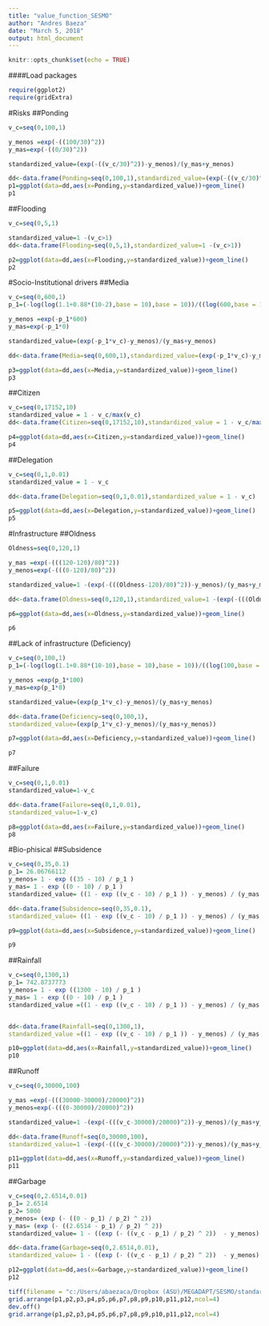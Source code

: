```yaml
---
title: "value_function_SESMO"
author: "Andres Baeza"
date: "March 5, 2018"
output: html_document
---
```


```r
knitr::opts_chunk$set(echo = TRUE)
```

####Load packages
```r
require(ggplot2)
require(gridExtra)
```



#Risks
##Ponding
```r
v_c=seq(0,100,1)

y_menos =exp(-((100/30)^2))
y_mas=exp(-((0/30)^2))

standardized_value=(exp(-((v_c/30)^2))-y_menos)/(y_mas+y_menos)

dd<-data.frame(Ponding=seq(0,100,1),standardized_value=(exp(-((v_c/30)^2))-y_menos)/(y_mas+y_menos))
p1=ggplot(data=dd,aes(x=Ponding,y=standardized_value))+geom_line()
p1
```

##Flooding
```r
v_c=seq(0,5,1)

standardized_value=1 -(v_c>1)
dd<-data.frame(Flooding=seq(0,5,1),standardized_value=1 -(v_c>1))

p2=ggplot(data=dd,aes(x=Flooding,y=standardized_value))+geom_line()
p2
```


#Socio-Institutional drivers
##Media
```r
v_c=seq(0,600,1)
p_1=(-log(log(1.1+0.88*(10-2),base = 10),base = 10))/((log(600,base = 10))^2)

y_menos =exp(-p_1*600)
y_mas=exp(-p_1*0)

standardized_value=(exp(-p_1*v_c)-y_menos)/(y_mas+y_menos)

dd<-data.frame(Media=seq(0,600,1),standardized_value=(exp(-p_1*v_c)-y_menos)/(y_mas+y_menos))

p3=ggplot(data=dd,aes(x=Media,y=standardized_value))+geom_line()
p3

```

##Citizen
```r
v_c=seq(0,17152,10)
standardized_value = 1 - v_c/max(v_c)
dd<-data.frame(Citizen=seq(0,17152,10),standardized_value = 1 - v_c/max(v_c))

p4=ggplot(data=dd,aes(x=Citizen,y=standardized_value))+geom_line()
p4
```

##Delegation
```r
v_c=seq(0,1,0.01)
standardized_value = 1 - v_c

dd<-data.frame(Delegation=seq(0,1,0.01),standardized_value = 1 - v_c)

p5=ggplot(data=dd,aes(x=Delegation,y=standardized_value))+geom_line()
p5
```

#Infrastructure
##Oldness
```r
Oldness=seq(0,120,1)

y_mas =exp(-(((120-120)/80)^2))
y_menos=exp(-(((0-120)/80)^2))

standardized_value=1 -(exp(-(((Oldness-120)/80)^2))-y_menos)/(y_mas+y_menos)

dd<-data.frame(Oldness=seq(0,120,1),standardized_value=1 -(exp(-(((Oldness-120)/80)^2))-y_menos)/(y_mas+y_menos))

p6=ggplot(data=dd,aes(x=Oldness,y=standardized_value))+geom_line()

p6

```
##Lack of infrastructure (Deficiency)
```r
v_c=seq(0,100,1)
p_1=(-log(log(1.1+0.88*(10-10),base = 10),base = 10))/((log(100,base = 10))^2)

y_menos =exp(p_1*100)
y_mas=exp(p_1*0)

standardized_value=(exp(p_1*v_c)-y_menos)/(y_mas+y_menos)

dd<-data.frame(Deficiency=seq(0,100,1),
standardized_value=(exp(p_1*v_c)-y_menos)/(y_mas+y_menos))

p7=ggplot(data=dd,aes(x=Deficiency,y=standardized_value))+geom_line()

p7
```

##Failure
```r
v_c=seq(0,1,0.01)
standardized_value=1-v_c

dd<-data.frame(Failure=seq(0,1,0.01),
standardized_value=1-v_c)

p8=ggplot(data=dd,aes(x=Failure,y=standardized_value))+geom_line()
p8
```

#Bio-phisical
##Subsidence
```r
v_c=seq(0,35,0.1)
p_1= 26.06766112					
y_menos= 1 - exp ((35 - 10) / p_1 )
y_mas= 1 - exp ((0 - 10) / p_1 )
standardized_value= ((1 - exp ((v_c - 10) / p_1 )) - y_menos) / (y_mas - y_menos)

dd<-data.frame(Subsidence=seq(0,35,0.1),
standardized_value= ((1 - exp ((v_c - 10) / p_1 )) - y_menos) / (y_mas - y_menos))

p9=ggplot(data=dd,aes(x=Subsidence,y=standardized_value))+geom_line()

p9
```

##Rainfall
```r
v_c=seq(0,1300,1)
p_1= 742.8737773									
y_menos= 1 - exp ((1300 - 10) / p_1 )
y_mas= 1 - exp ((0 - 10) / p_1 )
standardized_value =((1 - exp ((v_c - 10) / p_1 )) - y_menos) / (y_mas - y_menos)


dd<-data.frame(Rainfall=seq(0,1300,1),
standardized_value =((1 - exp ((v_c - 10) / p_1 )) - y_menos) / (y_mas - y_menos))

p10=ggplot(data=dd,aes(x=Rainfall,y=standardized_value))+geom_line()
p10

```

##Runoff
```r
v_c=seq(0,30000,100)

y_mas =exp(-(((30000-30000)/20000)^2))
y_menos=exp(-(((0-30000)/20000)^2))

standardized_value=1 -(exp(-(((v_c-30000)/20000)^2))-y_menos)/(y_mas+y_menos)

dd<-data.frame(Runoff=seq(0,30000,100),
standardized_value=1 -(exp(-(((v_c-30000)/20000)^2))-y_menos)/(y_mas+y_menos))

p11=ggplot(data=dd,aes(x=Runoff,y=standardized_value))+geom_line()
p11
```


##Garbage
```r
v_c=seq(0,2.6514,0.01)
p_1= 2.6514
p_2= 5000
y_menos= (exp (- ((0 - p_1) / p_2) ^ 2))
y_mas= (exp (- ((2.6514 - p_1) / p_2) ^ 2))
standardized_value= 1 - ((exp (- ((v_c - p_1) / p_2) ^ 2))  - y_menos) / (y_mas - y_menos)

dd<-data.frame(Garbage=seq(0,2.6514,0.01),
standardized_value= 1 - ((exp (- ((v_c - p_1) / p_2) ^ 2))  - y_menos) / (y_mas - y_menos))

p12=ggplot(data=dd,aes(x=Garbage,y=standardized_value))+geom_line()
p12

```

```r
tiff(filename = "c:/Users/abaezaca/Dropbox (ASU)/MEGADAPT/SESMO/standardized_score_functions.tif",width = 12,height = 8,units = "in",res = 300)
grid.arrange(p1,p2,p3,p4,p5,p6,p7,p8,p9,p10,p11,p12,ncol=4)
dev.off()
grid.arrange(p1,p2,p3,p4,p5,p6,p7,p8,p9,p10,p11,p12,ncol=4)
```

